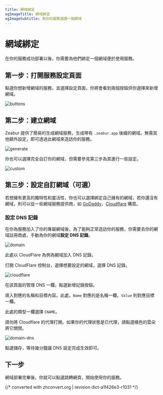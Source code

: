 ```yaml
---
title: 網域綁定
ogImageTitle: 網域綁定
ogImageSubtitle: 為你的服務選擇一個網域
---
```



# 網域綁定

在你的服務成功部署以後，你需要為他們綁定一個網域便於使用服務。

## 第一步：打開服務設定頁面

點選你想新增網域的服務，並選擇設定頁面，你將會看到兩個按鈕供你選擇來新增網域。

![buttons](/deploy/domain/buttons.zh-TW.jpg)

## 第二步：建立網域

Zeabur 提供了簡易的生成網域服務，生成帶有 `.zeabur.app` 後綴的網域。無需其他額外設定，即可透過此網域來造訪你的服務。

![generate](/deploy/domain/generate.zh-TW.jpg)

你也可以選擇完全自訂你的網域，但需要參見第三步為其進行一些設定。

![custom](/deploy/domain/custom.zh-TW.jpg)

## 第三步：設定自訂網域（可選）

若想擁有更高的獨特性和靈活性，你也可以選擇綁定自己擁有的網域，若你還沒有網域，則可以從一些網域服務提供商，如 [GoDaddy](https://www.godaddy.com)，[Cloudflare](https://www.cloudflare.com) 購買。

### 設定 DNS 記錄

在你為服務加入了你的專屬網域後，為了能夠正常造訪你的服務，你需要去你的網域註冊商處，手動為你的網域**設定 DNS 記錄**。

![domain](/deploy/domain/domain.zh-CN.jpg)

此處以 CloudFlare 為例為網域加入 DNS 記錄。

打開 CloudFlare 控制台，選擇想要設定的網域，選擇 DNS 記錄。

![cloudflare](/deploy/domain/cloudflare.zh-TW.png)

在該頁面的管理 DNS 一欄，點選新增記錄按鈕。

填入對應的名稱和目標內容。此處，`Name` 對應的是名稱一欄，`Value` 則對應目標一欄。

此處的類型一欄選擇 `CNAME`。

<Callout>
  請勿將 Cloudflare 的代理打開。如果你的代理狀態是已代理，請點選橘色的雲朵將它關閉。
</Callout>

![domain-dns](/deploy/domain/domain-dns.zh-TW.png)

點選儲存，等待幾分鐘讓 DNS 設定完成生效即可。

## 下一步

網域部署完畢後，你就可以點選跳轉網頁，開始使用你的服務。

{/* converted with zhconvert.org | revision dict-a1f426e3-r1031 */}
